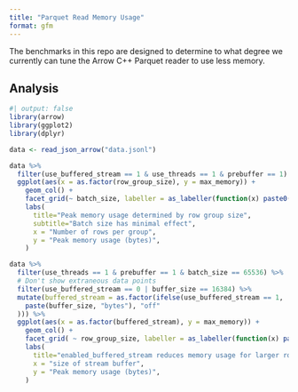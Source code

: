 ```yaml
---
title: "Parquet Read Memory Usage"
format: gfm
---
```


The benchmarks in this repo are designed to determine to what degree we currently
can tune the Arrow C++ Parquet reader to use less memory.

## Analysis

```r
#| output: false
library(arrow)
library(ggplot2)
library(dplyr)

data <- read_json_arrow("data.jsonl")
```


```r
data %>%
  filter(use_buffered_stream == 1 & use_threads == 1 & prebuffer == 1) %>%
  ggplot(aes(x = as.factor(row_group_size), y = max_memory)) + 
    geom_col() +
    facet_grid(~ batch_size, labeller = as_labeller(function(x) paste0("batch_size=", x))) + 
    labs(
      title="Peak memory usage determined by row group size",
      subtitle="Batch size has minimal effect",
      x = "Number of rows per group",
      y = "Peak memory usage (bytes)",
    )
```


```r
data %>%
  filter(use_threads == 1 & prebuffer == 1 & batch_size == 65536) %>%
  # Don't show extraneous data points
  filter(use_buffered_stream == 0 | buffer_size == 16384) %>%
  mutate(buffered_stream = as.factor(ifelse(use_buffered_stream == 1, 
    paste(buffer_size, "bytes"), "off"
  ))) %>%
  ggplot(aes(x = as.factor(buffered_stream), y = max_memory)) + 
    geom_col() +
    facet_grid( ~ row_group_size, labeller = as_labeller(function(x) paste0("row_group_size=", x))) + 
    labs(
      title="enabled_buffered_stream reduces memory usage for larger row groups",
      x = "size of stream buffer",
      y = "Peak memory usage (bytes)",
    )
```

